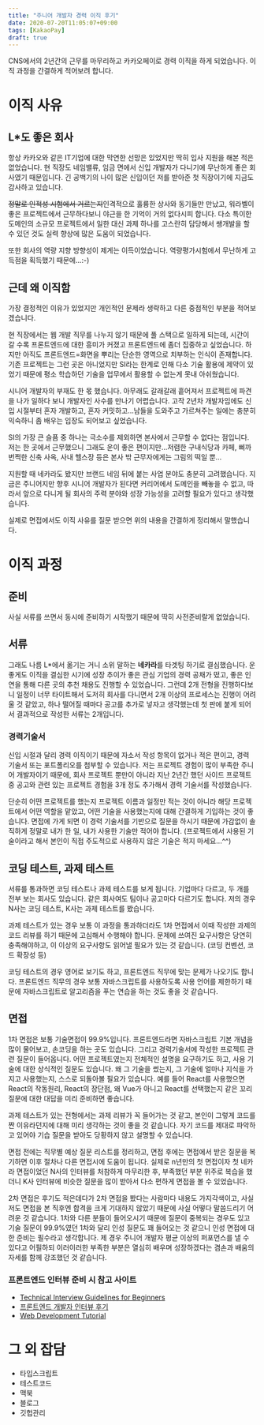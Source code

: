 ```yaml
---
title: "주니어 개발자 경력 이직 후기"
date: 2020-07-20T11:05:07+09:00
tags: [KakaoPay]
draft: true
---
```


CNS에서의 2년간의 근무를 마무리하고 카카오페이로 경력 이직을 하게 되었습니다. 이직 과정을 간결하게 적어보려 합니다.

# 이직 사유

## L*도 좋은 회사

항상 카카오와 같은 IT기업에 대한 막연한 선망은 있었지만 딱히 입사 지원을 해본 적은 없었습니다. 현 직장도 네임밸류, 임금 면에서 신입 개발자가 다니기에 무난하게 좋은 회사였기 때문입니다. 긴 공백기의 나이 많은 신입이던 저를 받아준 첫 직장이기에 지금도 감사하고 있습니다.

~~정말로 인적성 시험에서 거르는지~~인격적으로 훌륭한 상사와 동기들만 만났고, 워라벨이 좋은 프로젝트에서 근무하다보니 야근을 한 기억이 거의 없다시피 합니다. 다소 특이한 도메인의 소규모 프로젝트에서 일한 대신 과제 하나를 고스란히 담당해서 쌩개발을 할 수 있던 것도 실력 향상에 많은 도움이 되었습니다.

또한 회사의 역량 지향 방향성이 제게는 이득이었습니다. 역량평가시험에서 무난하게 고득점을 획득했기 때문에...:-)

## 근데 왜 이직함

가장 결정적인 이유가 있었지만 개인적인 문제라 생략하고 다른 중점적인 부분을 적어보겠습니다.

현 직장에서는 웹 개발 직무를 나누지 않기 때문에 풀 스택으로 일하게 되는데, 시간이 갈 수록 프론트엔드에 대한 흥미가 커졌고 프론트엔드에 좀더 집중하고 싶었습니다. 하지만 아직도 프론트엔드=화면을 뿌리는 단순한 영역으로 치부하는 인식이 존재합니다. 기존 프로젝트는 그런 곳은 아니었지만 SI라는 한계로 인해 다소 기술 활용에 제약이 있었기 때문에 평소 학습하던 기술을 업무에서 활용할 수 없는게 못내 아쉬웠습니다.

시니어 개발자의 부재도 한 몫 했습니다. 아무래도 갈래갈래 흩어져서 프로젝트에 파견을 나가 일하다 보니 개발자인 사수를 만나기 어렵습니다. 고작 2년차 개발자임에도 신입 시절부터 혼자 개발하고, 혼자 커밋하고...남들을 도와주고 가르쳐주는 일에는 충분히 익숙하니 좀 배우는 입장도 되어보고 싶었습니다.

SI의 가장 큰 슬픔 중 하나는 극소수를 제외하면 본사에서 근무할 수 없다는 점입니다. 저는 한 곳에서 근무했으니 그래도 운이 좋은 편이지만...저렴한 구내식당과 카페, 삐까번쩍한 신축 사옥, 사내 헬스장 등은 본사 밖 근무자에게는 그림의 떡일 뿐...

지원할 때 네카라도 봤지만 브랜드 네임 뒤에 붙는 사업 분야도 충분히 고려했습니다. 지금은 주니어지만 향후 시니어 개발자가 된다면 커리어에서 도메인을 빼놓을 수 없고, 따라서 앞으로 다니게 될 회사의 주력 분야와 성장 가능성을 고려할 필요가 있다고 생각했습니다.

실제로 면접에서도 이직 사유를 질문 받으면 위의 내용을 간결하게 정리해서 말했습니다.

# 이직 과정

## 준비

사실 서류를 쓰면서 동시에 준비하기 시작했기 때문에 딱히 사전준비랄게 없었습니다.

## 서류

그래도 나름 L*에서 옮기는 거니 소위 말하는 **네카라**를 타겟팅 하기로 결심했습니다. 운 좋게도 이직을 결심한 시기에 성장 추이가 좋은 관심 기업의 경력 공채가 떴고, 좋은 인연을 통해 다른 곳의 추천 채용도 진행할 수 있었습니다. 그런데 2개 전형을 진행하다보니 일정이 너무 타이트해서 도저히 회사를 다니면서 2개 이상의 프로세스는 진행이 어려울 것 같았고, 하나 떨어질 때마다 공고를 추가로 넣자고 생각했는데 첫 판에 붙게 되어서 결과적으로 작성한 서류는 2개입니다.

### 경력기술서

신입 시절과 달리 경력 이직이기 때문에 자소서 작성 항목이 없거나 적은 편이고, 경력 기술서 또는 포트폴리오를 첨부할 수 있습니다. 저는 프로젝트 경험이 많이 부족한 주니어 개발자이기 때문에, 회사 프로젝트 뿐만이 아니라 지난 2년간 했던 사이드 프로젝트 중 공고와 관련 있는 프로젝트 경험을 3개 정도 추가해서 경력 기술서를 작성했습니다.

단순히 어떤 프로젝트를 했는지 프로젝트 이름과 일정만 적는 것이 아니라 해당 프로젝트에서 어떤 역할을 맡았고, 어떤 기술을 사용했는지에 대해 간결하게 기입하는 것이 좋습니다. 면접에 가게 되면 이 경력 기술서를 기반으로 질문을 하시기 때문에 가감없이 솔직하게 정말로 내가 한 일, 내가 사용한 기술만 적어야 합니다. (프로젝트에서 사용된 기술이라고 해서 본인이 직접 주도적으로 사용하지 않은 기술은 적지 마세요...^^)

## 코딩 테스트, 과제 테스트

서류를 통과하면 코딩 테스트나 과제 테스트를 보게 됩니다. 기업마다 다르고, 두 개를 전부 보는 회사도 있습니다. 같은 회사여도 팀이나 공고마다 다르기도 합니다. 저의 경우 N사는 코딩 테스트, K사는 과제 테스트를 봤습니다.

과제 테스트가 있는 경우 보통 이 과정을 통과하더라도 1차 면접에서 이때 작성한 과제의 코드 리뷰를 하기 때문에 고심해서 수행해야 합니다. 문제에 쓰여진 요구사항은 당연히 충족해야하고, 이 이상의 요구사항도 읽어낼 필요가 있는 것 같습니다. (코딩 컨벤션, 코드 확장성 등)

코딩 테스트의 경우 영어로 보기도 하고, 프론트엔드 직무에 맞는 문제가 나오기도 합니다. 프론트엔드 직무의 경우 보통 자바스크립트를 사용하도록 사용 언어를 제한하기 때문에 자바스크립트로 알고리즘을 푸는 연습을 하는 것도 좋을 것 같습니다.

## 면접

1차 면접은 보통 기술면접이 99.9%입니다. 프론트엔드라면 자바스크립트 기본 개념을 많이 물어보고, 손코딩을 하는 곳도 있습니다. 그리고 경력기술서에 작성한 프로젝트 관련 질문이 들어옵니다. 어떤 프로젝트였는지 전체적인 설명을 요구하기도 하고, 사용 기술에 대한 상식적인 질문도 있습니다. 왜 그 기술을 썼는지, 그 기술에 얼마나 지식을 가지고 사용했는지, 스스로 되돌아볼 필요가 있습니다. 예를 들어 React를 사용했으면 React의 작동원리, React의 장단점, 왜 Vue가 아니고 React를 선택했는지 같은 꼬리 질문에 대한 대답을 미리 준비하면 좋습니다.

과제 테스트가 있는 전형에서는 과제 리뷰가 꼭 들어가는 것 같고, 본인이 그렇게 코드를 짠 이유라던지에 대해 미리 생각하는 것이 좋을 것 같습니다. 자기 코드를 제대로 파악하고 있어야 기습 질문을 받아도 당황하지 않고 설명할 수 있습니다.

면접 전에는 직무별 예상 질문 리스트를 정리하고, 면접 후에는 면접에서 받은 질문을 복기하면 이후 절차나 다른 면접시에 도움이 됩니다. 실제로 n년만의 첫 면접이자 첫 네카라 면접이었던 N사의 인터뷰를 처참하게 마무리한 후, 부족했던 부분 위주로 복습을 했더니 K사 인터뷰에 비슷한 질문을 많이 받아서 다소 편하게 면접을 볼 수 있었습니다.

2차 면접은 후기도 적은데다가 2차 면접을 봤다는 사람마다 내용도 가지각색이고, 사실 저도 면접을 본 직후엔 합격을 크게 기대하지 않았기 때문에 사실 어떻다 말씀드리기 어려운 것 같습니다. 1차와 다른 분들이 들어오시기 때문에 질문이 중복되는 경우도 있고 기술 질문이 99.9%였던 1차와 달리 인성 질문도 꽤 들어오는 것 같으니 인성 면접에 대한 준비는 필수라고 생각합니다. 제 경우 주니어 개발자 평균 이상의 퍼포먼스를 낼 수 있다고 어필하되 이러이러한 부족한 부분은 열심히 배우며 성장하겠다는 겸손과 배움의 자세를 함께 강조했던 것 같습니다.

### 프론트엔드 인터뷰 준비 시 참고 사이트

- [Technical Interview Guidelines for Beginners](https://github.com/JaeYeopHan/Interview_Question_for_Beginner)
- [프론트엔드 개발자 인터뷰 후기](https://velog.io/@tmmoond8/%ED%94%84%EB%A1%A0%ED%8A%B8%EC%97%94%EB%93%9C-%EA%B0%9C%EB%B0%9C%EC%9E%90-%EC%9D%B8%ED%84%B0%EB%B7%B0-%ED%9B%84%EA%B8%B0-%EB%A9%B4%EC%A0%91-%EC%A7%88%EB%AC%B8-%EC%A0%95%EB%A6%AC-%EC%9E%91%EC%84%B1-%EC%A4%91)
- [Web Development Tutorial](https://poiemaweb.com/)

# 그 외 잡담

- 타입스크립트
- 테스트코드
- 맥북
- 블로그
- 깃헙관리
